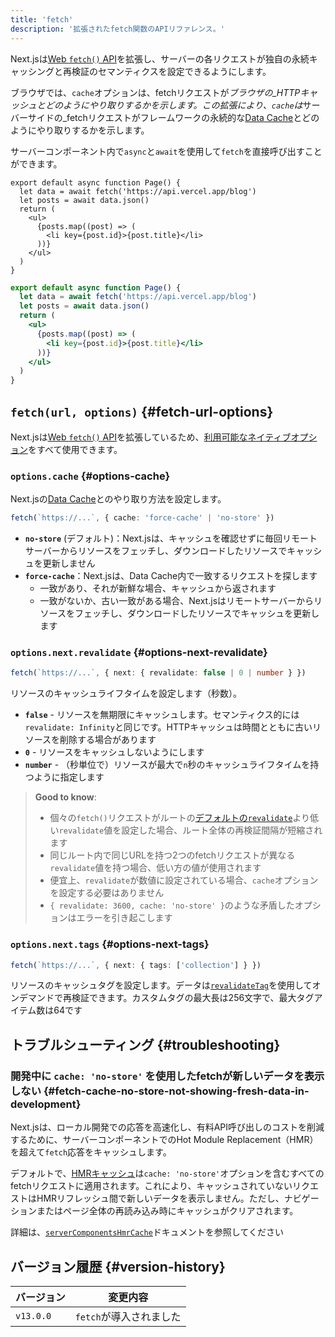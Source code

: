 ```yaml
---
title: 'fetch'
description: '拡張されたfetch関数のAPIリファレンス。'
---
```


Next.jsは[Web `fetch()` API](https://developer.mozilla.org/docs/Web/API/Fetch_API)を拡張し、サーバーの各リクエストが独自の永続キャッシングと再検証のセマンティクスを設定できるようにします。

ブラウザでは、`cache`オプションは、fetchリクエストが*ブラウザの\_HTTPキャッシュとどのようにやり取りするかを示します。この拡張により、`cache`は*サーバーサイドの\_fetchリクエストがフレームワークの永続的な[Data Cache](/docs/app/building-your-application/caching#data-cache)とどのようにやり取りするかを示します。

サーバーコンポーネント内で`async`と`await`を使用して`fetch`を直接呼び出すことができます。

<Tabs>
<TabItem value="tsx" label="TypeScript">

```tsx title="app/page.tsx" switcher
export default async function Page() {
  let data = await fetch('https://api.vercel.app/blog')
  let posts = await data.json()
  return (
    <ul>
      {posts.map((post) => (
        <li key={post.id}>{post.title}</li>
      ))}
    </ul>
  )
}
```

</TabItem>
<TabItem value="jsx" label="JavaScript">

```jsx title="app/page.js" switcher
export default async function Page() {
  let data = await fetch('https://api.vercel.app/blog')
  let posts = await data.json()
  return (
    <ul>
      {posts.map((post) => (
        <li key={post.id}>{post.title}</li>
      ))}
    </ul>
  )
}
```

</TabItem>
</Tabs>

## `fetch(url, options)` {#fetch-url-options}

Next.jsは[Web `fetch()` API](https://developer.mozilla.org/docs/Web/API/Fetch_API)を拡張しているため、[利用可能なネイティブオプション](https://developer.mozilla.org/docs/Web/API/fetch#parameters)をすべて使用できます。

### `options.cache` {#options-cache}

Next.jsの[Data Cache](/docs/app/building-your-application/caching#data-cache)とのやり取り方法を設定します。

```ts
fetch(`https://...`, { cache: 'force-cache' | 'no-store' })
```

- **`no-store`** (デフォルト)：Next.jsは、キャッシュを確認せずに毎回リモートサーバーからリソースをフェッチし、ダウンロードしたリソースでキャッシュを更新しません
- **`force-cache`**：Next.jsは、Data Cache内で一致するリクエストを探します
  - 一致があり、それが新鮮な場合、キャッシュから返されます
  - 一致がないか、古い一致がある場合、Next.jsはリモートサーバーからリソースをフェッチし、ダウンロードしたリソースでキャッシュを更新します

### `options.next.revalidate` {#options-next-revalidate}

```ts
fetch(`https://...`, { next: { revalidate: false | 0 | number } })
```

リソースのキャッシュライフタイムを設定します（秒数）。

- **`false`** - リソースを無期限にキャッシュします。セマンティクス的には`revalidate: Infinity`と同じです。HTTPキャッシュは時間とともに古いリソースを削除する場合があります
- **`0`** - リソースをキャッシュしないようにします
- **`number`** - （秒単位で）リソースが最大で`n`秒のキャッシュライフタイムを持つように指定します

> **Good to know**:
>
> - 個々の`fetch()`リクエストがルートの[デフォルトの`revalidate`](/docs/app/api-reference/file-conventions/route-segment-config#revalidate)より低い`revalidate`値を設定した場合、ルート全体の再検証間隔が短縮されます
> - 同じルート内で同じURLを持つ2つのfetchリクエストが異なる`revalidate`値を持つ場合、低い方の値が使用されます
> - 便宜上、`revalidate`が数値に設定されている場合、`cache`オプションを設定する必要はありません
> - `{ revalidate: 3600, cache: 'no-store' }`のような矛盾したオプションはエラーを引き起こします

### `options.next.tags` {#options-next-tags}

```ts
fetch(`https://...`, { next: { tags: ['collection'] } })
```

リソースのキャッシュタグを設定します。データは[`revalidateTag`](https://nextjs.org/docs/app/api-reference/functions/revalidateTag)を使用してオンデマンドで再検証できます。カスタムタグの最大長は256文字で、最大タグアイテム数は64です

## トラブルシューティング {#troubleshooting}

### 開発中に `cache: 'no-store'` を使用したfetchが新しいデータを表示しない {#fetch-cache-no-store-not-showing-fresh-data-in-development}

Next.jsは、ローカル開発での応答を高速化し、有料API呼び出しのコストを削減するために、サーバーコンポーネントでのHot Module Replacement（HMR）を超えて`fetch`応答をキャッシュします。

デフォルトで、[HMRキャッシュ](/docs/app/api-reference/config/next-config-js/serverComponentsHmrCache)は`cache: 'no-store'`オプションを含むすべてのfetchリクエストに適用されます。これにより、キャッシュされていないリクエストはHMRリフレッシュ間で新しいデータを表示しません。ただし、ナビゲーションまたはページ全体の再読み込み時にキャッシュがクリアされます。

詳細は、[`serverComponentsHmrCache`](/docs/app/api-reference/config/next-config-js/serverComponentsHmrCache)ドキュメントを参照してください

## バージョン履歴 {#version-history}

| バージョン | 変更内容                |
| ---------- | ----------------------- |
| `v13.0.0`  | `fetch`が導入されました |
